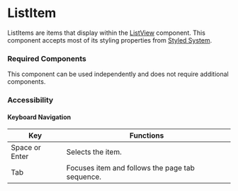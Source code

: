 
<Meta title="Components/ListItem/ListItem" />

# ListItem

ListItems are items that display within the [ListView](./?path=/docs/components-listview--default) component. 
This component accepts most of its styling properties from [Styled System](https://styled-system.com/table/). 

### Required Components

This component can be used independently and does not require additional components.

### Accessibility

#### Keyboard Navigation

| Key | Functions |
| ---- | ---- |
| Space or Enter | Selects the item. |
| Tab | Focuses item and follows the page tab sequence. |